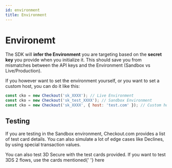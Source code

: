 ```yaml
---
id: environment
title: Environment
---
```



# Environemt

The SDK will **infer the Environment** you are targeting based on the **secret key** you provide when you initialize it. This should save you from mismatches between the API keys and the Environment (Sandbox vs Live/Production).

If you however want to set the environment yourself, or you want to set a custom host, you can do it like this:

```js
const cko = new Checkout('sk_XXXX'); // Live Environment
const cko = new Checkout('sk_test_XXXX'); // Sandbox Environment
const cko = new Checkout('sk_XXXX', { host: 'test.com' }); // Custom host
```

## Testing

If you are testing in the Sandbox environment, Checkout.com provides a list of <Link to="https://docs.checkout.com/docs/testing#section-test-card-numbers">test card details</Link>. You can also simulate a lot of edge cases like Declines, by using <Link to="https://docs.checkout.com/docs/testing#section-response-codes">special transaction values</Link>.

<Information type="note">
	You can also test 3D Secure with the test cards provided. If you want to test 3DS 2 flows, use the cards mentioned{' '}
	<Link to="https://docs.checkout.com/docs/testing#section-3-ds-test-cards">here</Link>
</Information>

